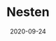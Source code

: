 ---
title: Nesten
status: publish
date: 2020-09-24
slug: Nesten is an IoT communications provider for LPWAN connectivity || Hardware & Connectivity partner (Korea)
website: https://medium.com/@iotex/iotex-nesten-building-next-gen-iot-communication-ecosystems-dff617ccc1f2
twitter:
logo:
featured_img: https://wp.gcap1.iotex.io/wp-content/uploads/2020/10/nesten.jpg
telegram:
---